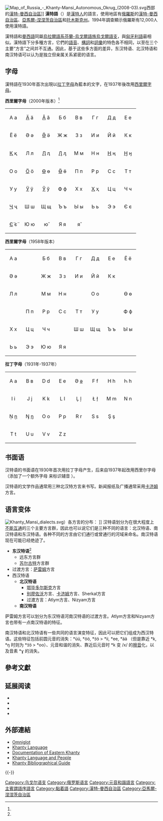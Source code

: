 {{Infobox language
|name=漢特語
|nativename={{lang|kca|хӑнты ясӑӈ}}
|states={{RUS}}
|region=[[漢特-曼西自治區|漢特-曼西自治區]]
|ethnicity=[[汉特人|汉特人]]（30,900人，2010年普查）
|speakers=9,600人
|date=2010
|ref=<ref>{{Cite web|url=https://www.ethnologue.com/language/kca|title=Khanty|author=|date=|publisher=Ethnologue|accessdate=2018-07-17|archive-date=2021-01-26|archive-url=https://web.archive.org/web/20210126200910/https://www.ethnologue.com/language/KCA|dead-url=no}}</ref>
|familycolor=Uralic
|fam1=[[烏拉爾語系|烏拉爾語系]]
|fam2=[[芬蘭-烏戈爾語族|芬蘭-烏戈爾語族]]
|fam3=[[烏戈爾語支|烏戈爾語支]]
|fam4=[[鄂畢-烏戈爾諸語言|鄂畢-烏戈爾语组]]
|dia1=北汉特方言
|dia2=南汉特方言
|dia3=[[蘇爾古特區|苏尔古特]]方言
|dia4=远东方言
|iso3=kca
|glotto=khan1279
|glottorefname=Khantyic
|vitality=d
}}
[[File:Map_of_Russia_-_Khanty-Mansi_Autonomous_Okrug_(2008-03).svg|thumb]]西部的[[漢特-曼西自治區|漢特-曼西自治區]]]]
'''漢特語'''（{{lang|kca|хӑнты ясӑӈ}}）是[[漢特人|漢特人]]的語言，使用地區有[[俄羅斯|俄羅斯]]的[[漢特-曼西自治區|漢特-曼西自治區]]、[[亞馬爾-涅涅茨自治區|亞馬爾-涅涅茨自治區]]和[[托木斯克州|托木斯克州]]。1994年調查顯示俄羅斯有12,000人使用漢特語。

漢特語和[[曼西語|曼西語]]同屬[[烏拉爾語系|烏拉爾語系]][[芬蘭-烏戈爾語族|芬蘭-烏戈爾語族]][[烏戈爾語支|烏戈爾語支]]，與[[匈牙利語|匈牙利語]]最相似。漢特語下分多種方言，它們的[[語音學|語音]]、[[構詞學|構詞]]和[[詞彙|詞彙]]的特色各不相同，以至在三个主要“方言”之间并不互通。因此，基于这些多方面的差异，东汉特语、北汉特语和南汉特语可以认为是独立但亲属关系紧密的语言。

==字母==
漢特語在1930年首次出現以[[拉丁字母|拉丁字母]]為藍本的文字，在1937年後改用[[西里爾字母|西里爾字母]]。

'''西里爾字母'''（2000年版本）<ref name="Pismennyje"/>
{| style="font-size:1.4em; border-color:#000000; border-width:1px; border-style:solid; border-collapse:collapse; background-color:#F8F8EF" lang="kca"
| style="width:3em; text-align:center; padding: 3px;" | А а
| style="width:3em; text-align:center; padding: 3px;" | [[Ӓ|Ӓ]] ӓ
| style="width:3em; text-align:center; padding: 3px;" | [[Ӑ|Ӑ]] ӑ
| style="width:3em; text-align:center; padding: 3px;" | Б б
| style="width:3em; text-align:center; padding: 3px;" | В в
| style="width:3em; text-align:center; padding: 3px;" | Г г
| style="width:3em; text-align:center; padding: 3px;" | Д д
| style="width:3em; text-align:center; padding: 3px;" | Е е
|-
| style="width:3em; text-align:center; padding: 3px;" | Ё ё
| style="width:3em; text-align:center; padding: 3px;" | Ә ә
| style="width:3em; text-align:center; padding: 3px;" | [[Ӛ|Ӛ]] ӛ
| style="width:3em; text-align:center; padding: 3px;" | Ж ж
| style="width:3em; text-align:center; padding: 3px;" | З з
| style="width:3em; text-align:center; padding: 3px;" | И и
| style="width:3em; text-align:center; padding: 3px;" | Й й
| style="width:3em; text-align:center; padding: 3px;" | К к
|-
| style="width:3em; text-align:center; padding: 3px;" | [[Қ|Қ]] қ
| style="width:3em; text-align:center; padding: 3px;" | Л л
| style="width:3em; text-align:center; padding: 3px;" | [[Ӆ|Ӆ]] ӆ
| style="width:3em; text-align:center; padding: 3px;" | [[Ԓ|Ԓ]] ԓ
| style="width:3em; text-align:center; padding: 3px;" | М м
| style="width:3em; text-align:center; padding: 3px;" | Н н
| style="width:3em; text-align:center; padding: 3px;" | [[Ң|Ң]] ң
| style="width:3em; text-align:center; padding: 3px;" | [[Ӈ|Ӈ]] ӈ
|-
| style="width:3em; text-align:center; padding: 3px;" | О о
| style="width:3em; text-align:center; padding: 3px;" | [[Ӧ|Ӧ]] ӧ
| style="width:3em; text-align:center; padding: 3px;" | [[Ө|Ө]] ө
| style="width:3em; text-align:center; padding: 3px;" | [[Ӫ|Ӫ]] ӫ
| style="width:3em; text-align:center; padding: 3px;" | П п
| style="width:3em; text-align:center; padding: 3px;" | Р р
| style="width:3em; text-align:center; padding: 3px;" | С с
| style="width:3em; text-align:center; padding: 3px;" | Т т
|-
| style="width:3em; text-align:center; padding: 3px;" | У у
| style="width:3em; text-align:center; padding: 3px;" | [[Ӱ|Ӱ]] ӱ
| style="width:3em; text-align:center; padding: 3px;" | [[Ў|Ў]] ў
| style="width:3em; text-align:center; padding: 3px;" | Ф ф
| style="width:3em; text-align:center; padding: 3px;" | Х х
| style="width:3em; text-align:center; padding: 3px;" | [[Ҳ|Ҳ]] ҳ
| style="width:3em; text-align:center; padding: 3px;" | Ц ц
| style="width:3em; text-align:center; padding: 3px;" | Ч ч
|-
| style="width:3em; text-align:center; padding: 3px;" | [[Ҷ|Ҷ]] ҷ
| style="width:3em; text-align:center; padding: 3px;" | Ш ш
| style="width:3em; text-align:center; padding: 3px;" | Щ щ
| style="width:3em; text-align:center; padding: 3px;" | Ъ ъ
| style="width:3em; text-align:center; padding: 3px;" | Ы ы
| style="width:3em; text-align:center; padding: 3px;" | Ь ь
| style="width:3em; text-align:center; padding: 3px;" | Э э
| style="width:3em; text-align:center; padding: 3px;" | Є є
|-
| style="width:3em; text-align:center; padding: 3px;" | [[Є̈|Є̈]] є̈
| style="width:3em; text-align:center; padding: 3px;" | Ю ю
| style="width:3em; text-align:center; padding: 3px;" | {{le|Ю̆|Yu with breve}} ю̆
| style="width:3em; text-align:center; padding: 3px;" | Я я
| style="width:3em; text-align:center; padding: 3px;" | {{le|Я̆|Ya with breve}} я̆
| style="width:3em; text-align:center; padding: 3px;" |
| style="width:3em; text-align:center; padding: 3px;" |
| style="width:3em; text-align:center; padding: 3px;" |
|}

'''西里爾字母'''（1958年版本）
{| style="font-size:1.4em; border-color:#000000; border-width:1px; border-style:solid; border-collapse:collapse; background-color:#F8F8EF" lang="kca"
| style="width:3em; text-align:center; padding: 3px;" | А а
| style="width:3em; text-align:center; padding: 3px;" | {{unicode|Ӓ ӓ}}
| style="width:3em; text-align:center; padding: 3px;" | Б б
| style="width:3em; text-align:center; padding: 3px;" | В в
| style="width:3em; text-align:center; padding: 3px;" | Г г
| style="width:3em; text-align:center; padding: 3px;" | Д д
| style="width:3em; text-align:center; padding: 3px;" | Е е
| style="width:3em; text-align:center; padding: 3px;" | Ё ё
|-
| style="width:3em; text-align:center; padding: 3px;" | Ә ә
| style="width:3em; text-align:center; padding: 3px;" | {{unicode|Ӛ ӛ}}
| style="width:3em; text-align:center; padding: 3px;" | Ж ж
| style="width:3em; text-align:center; padding: 3px;" | З з
| style="width:3em; text-align:center; padding: 3px;" | И и
| style="width:3em; text-align:center; padding: 3px;" | Й й
| style="width:3em; text-align:center; padding: 3px;" | К к
| style="width:3em; text-align:center; padding: 3px;" | {{unicode|Ӄ ӄ}}
|-
| style="width:3em; text-align:center; padding: 3px;" | Л л
| style="width:3em; text-align:center; padding: 3px;" | {{unicode|Л' л'}}
| style="width:3em; text-align:center; padding: 3px;" | М м
| style="width:3em; text-align:center; padding: 3px;" | Н н
| style="width:3em; text-align:center; padding: 3px;" | {{unicode|Ӈ ӈ}}
| style="width:3em; text-align:center; padding: 3px;" | О о
| style="width:3em; text-align:center; padding: 3px;" | {{unicode|Ӧ ӧ}}
| style="width:3em; text-align:center; padding: 3px;" | Ө ө
|-
| style="width:3em; text-align:center; padding: 3px;" | {{unicode|Ӫ ӫ}}
| style="width:3em; text-align:center; padding: 3px;" | П п
| style="width:3em; text-align:center; padding: 3px;" | Р р
| style="width:3em; text-align:center; padding: 3px;" | С с
| style="width:3em; text-align:center; padding: 3px;" | Т т
| style="width:3em; text-align:center; padding: 3px;" | У у
| style="width:3em; text-align:center; padding: 3px;" | {{unicode|Ӱ ӱ}}
| style="width:3em; text-align:center; padding: 3px;" | Ф ф
|-
| style="width:3em; text-align:center; padding: 3px;" | Х х
| style="width:3em; text-align:center; padding: 3px;" | Ц ц
| style="width:3em; text-align:center; padding: 3px;" | Ч ч
| style="width:3em; text-align:center; padding: 3px;" | {{unicode|Ч' ч'}}
| style="width:3em; text-align:center; padding: 3px;" | Ш ш
| style="width:3em; text-align:center; padding: 3px;" | Щ щ
| style="width:3em; text-align:center; padding: 3px;" | Ъ ъ
| style="width:3em; text-align:center; padding: 3px;" | Ы ы
|-
| style="width:3em; text-align:center; padding: 3px;" | Ь ь
| style="width:3em; text-align:center; padding: 3px;" | Э э
| style="width:3em; text-align:center; padding: 3px;" | Ю ю
| style="width:3em; text-align:center; padding: 3px;" | Я я
| style="width:3em; text-align:center; padding: 3px;" | 
| style="width:3em; text-align:center; padding: 3px;" | 
| style="width:3em; text-align:center; padding: 3px;" | 
| style="width:3em; text-align:center; padding: 3px;" | 
|}

'''拉丁字母'''（1931年-1937年）
{| style="font-size:1.4em; border-color:#000000; border-width:1px; border-style:solid; border-collapse:collapse; background-color:#F8F8EF" lang="kca"
| style="width:3em; text-align:center; padding: 3px;" | A a
| style="width:3em; text-align:center; padding: 3px;" | B в
| style="width:3em; text-align:center; padding: 3px;" | D d
| style="width:3em; text-align:center; padding: 3px;" | E e
| style="width:3em; text-align:center; padding: 3px;" | Ә [[ә|ә]]
| style="width:3em; text-align:center; padding: 3px;" | F f
| style="width:3em; text-align:center; padding: 3px;" | H h
| style="width:3em; text-align:center; padding: 3px;" | Һ һ
|-
| style="width:3em; text-align:center; padding: 3px;" | I i
| style="width:3em; text-align:center; padding: 3px;" | J j
| style="width:3em; text-align:center; padding: 3px;" | K k
| style="width:3em; text-align:center; padding: 3px;" | L l
| style="width:3em; text-align:center; padding: 3px;" | Ļ [[ļ|ļ]]
| style="width:3em; text-align:center; padding: 3px;" | Ł [[ł|ł]]
| style="width:3em; text-align:center; padding: 3px;" | M m
| style="width:3em; text-align:center; padding: 3px;" | N n
|-
| style="width:3em; text-align:center; padding: 3px;" | Ņ [[ņ|ņ]]
| style="width:3em; text-align:center; padding: 3px;" | Ŋ [[ŋ|ŋ]]
| style="width:3em; text-align:center; padding: 3px;" | O o
| style="width:3em; text-align:center; padding: 3px;" | P p
| style="width:3em; text-align:center; padding: 3px;" | R r
| style="width:3em; text-align:center; padding: 3px;" | S s
| style="width:3em; text-align:center; padding: 3px;" | Ş ş
| style="width:3em; text-align:center; padding: 3px;" | {{unicode|S̷ s̷}}
|-
| style="width:3em; text-align:center; padding: 3px;" | T t
| style="width:3em; text-align:center; padding: 3px;" | U u
| style="width:3em; text-align:center; padding: 3px;" | V v
| style="width:3em; text-align:center; padding: 3px;" | Z z
| style="width:3em; text-align:center; padding: 3px;" | {{unicode|Ƶ ƶ}}
| style="width:3em; text-align:center; padding: 3px;" | {{unicode|Ƅ ƅ}}
| style="width:3em; text-align:center; padding: 3px;" | 
| style="width:3em; text-align:center; padding: 3px;" | 
|}

== 书面语 ==
汉特语的书面语在1930年首次用拉丁字母产生，后来自1937年起改用西里尔字母（添加了一个额外字母 {{angle bracket|ң}} 来标识辅音 {{IPA|/ŋ/}}）。

汉特语的文学作品通常用三种北汉特方言来书写。新闻报纸及广播通常采用[[卡濟姆河|卡济姆]]方言。

== 语言变体 ==
[[File:Khanty_Mansi_dialects.svg|thumb]]）各方言的分布：
{{legend|Yellow|鄂毕多尔斯克（[[萨列哈尔德|萨列哈尔德]]）方言}}
{{legend|Orange|鄂毕方言群}}
{{legend|Red|南汉特语}}
{{legend|Turquoise|苏尔古特方言群}}
{{legend|LimeGreen|远东方言群}}]]
汉特语划分为在很大程度上[[相互理解性|不能互通]]的三个主要方言群，因此也可以说它们是三种不同的语言：北汉特语、南汉特语和东汉特语。各种不同的方言由它们通行或曾通行的河域来命名。南汉特语现在可能已经绝迹了。{{sfn|Abondolo|1998|pp=358-359}}{{sfn|Honti|1998|pp=328-329}}
* '''东汉特语'''<ref name="Honti1981"/>
** 远东方言群
** [[蘇爾古特區|苏尔古特]]方言群
* 过渡方言：[[大薩雷姆河|萨雷姆]]方言
* 西汉特语
** '''北汉特语'''
*** [[萨列哈尔德|鄂毕多尔斯克]]方言
*** [[別廖佐沃區|别廖佐沃]]方言、[[卡濟姆河|卡济姆]]方言、Sherkal方言
*** 过渡方言：Atlym方言、Nizyam方言
** '''南汉特语'''

萨雷姆方言可以划分为东汉特语河南汉特语的过渡方言。Atlym方言和Nizyam方言也带有一点南汉特语的特征。

南汉特语和北汉特语有一些共同的语言演变特征，因此可以把它们组成为西汉特语。这些特征包括前圆元音的消失：*üü, *öö, *ɔ̈ɔ̈ > *ii, *ee, *ää （但是靠近 *k, *ŋ 时则为 *ɔ̈ɔ̈ > *oo）{{sfn|Honti|1998|p=336}}、元音和谐的消失、靠近后元音时 *k 变 /x/ 的[[擦音|擦音]]化{{sfn|Abondolo|1998|pp=358–359}}，以及音素 *ɣ 的消失{{sfn|Honti|1998|p=338}}。

== 參考文獻 ==
{{Reflist|30em|refs=
<ref name="Pismennyje">{{Cite book | author = | title = Pismennyje jazyki mira: Jazyki Rossijskoi Federatsii. Sotsiolingvistitšeskaja entsiklopedija. Kniga 2 | location = Moskva | publisher = Academia | date = 2003 | pages = p. 533–534 | ISBN = 5-87444-191-3 | language = }}</ref>

<ref name="Honti1981">{{citation|first=László|last=Honti|year=1981|title=Ostjakin kielen itämurteiden luokittelu|work=Congressus Quintus Internationalis Fenno-Ugristarum, Turku 20.-27. VIII. 1980|pp=95-100|publisher=Suomen kielen seura|location=Turku|language=fi}}</ref>
}}

== 延展阅读 ==
{{refbegin|2}}
*{{cite encyclopedia
|title=Khanty|first=Daniel|last=Abondolo|authorlink=|year=1998
|encyclopedia=The Uralic Languages|editor-first=Daniel|editor-last=Abondolo
|ref=Harv
}}
*{{cite encyclopedia
|title=Die Ob-Ugrischen Sprachen|first=László|last=Honti|authorlink=|year=1988
|encyclopedia=The Uralic Languages|editor-first=Denis|editor-last=Sinor
|ref=Harv
}}
*{{cite encyclopedia
|title=ObUgrian|first=László|last=Honti|authorlink=|year=1998
|encyclopedia=The Uralic Languages|editor-first=Daniel|editor-last=Abondolo
|ref=Harv
}}
*{{cite encyclopedia
|encyclopedia=Dialektologisches und etymologisches Wörterbuch der ostjakischen Sprache|year=1966–1988
|editor-first=Steinitz|editor-last=Wolfgang|editor-link=|location=Berlin
}}
{{refend}}

==外部連結==
{{Incubator|code= kca/Main Page}}
*[http://www.omniglot.com/writing/khanty.htm Omniglot] {{Wayback|url=http://www.omniglot.com/writing/khanty.htm |date=20090716071525 }}
*[http://www.policy.hu/filtchenko/khanty_language.htm Khanty Language] {{Wayback|url=http://www.policy.hu/filtchenko/khanty_language.htm |date=20090327112728 }}
*[http://www.policy.hu/filtchenko/Documenting%20Eastern%20Khanty Documentation of Eastern Khanty] {{Wayback|url=http://www.policy.hu/filtchenko/Documenting%20Eastern%20Khanty |date=20090802045235 }}
*[http://www.eki.ee/books/redbook/khants.shtml Khanty Language and People] {{Wayback|url=http://www.eki.ee/books/redbook/khants.shtml |date=20090425125815 }}
*[https://web.archive.org/web/20080604094258/http://www.l.u-tokyo.ac.jp/~kmatsum/kaken/Rusbiblio/Khanty.html Khanty Bibliographical Guide]
{{-}}
{{乌拉尔语系|state=collapsed}}
{{Languages of Russia|state=collapsed}}
{{Authority control}}

[[Category:乌戈尔语支|Category:乌戈尔语支]]
[[Category:俄罗斯语言|Category:俄罗斯语言]]
[[Category:元音和諧語言|Category:元音和諧語言]]
[[Category:主賓謂語序語言|Category:主賓謂語序語言]]
[[Category:黏着語|Category:黏着語]]
[[Category:漢特-曼西自治區|Category:漢特-曼西自治區]]
[[Category:亞馬爾-涅涅茨自治區|Category:亞馬爾-涅涅茨自治區]]